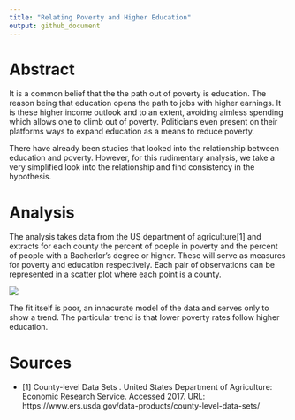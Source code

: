 ```yaml
---
title: "Relating Poverty and Higher Education"
output: github_document
---
```


# Abstract
It is a common belief that the the path out of poverty is education. The reason being that education opens the path to jobs with higher earnings. It is these higher income outlook and to an extent, avoiding aimless spending which allows one to climb out of poverty. Politicians even present on their platforms ways to expand education as a means to reduce poverty.

There have already been studies that looked into the relationship between education and poverty. However, for this rudimentary analysis, we take a very simplified look into the relationship and find consistency in the hypothesis.


# Analysis
The analysis takes data from the US department of agriculture[1] and extracts for each county the percent of poeple in poverty and the percent of people with a Bacherlor's degree or higher. These will serve as measures for poverty and education respectively. Each pair of observations can be represented in a scatter plot where each point is a county.

![](../results/scatter-relation.png)

The fit itself is poor, an innacurate model of the data and serves only to show a trend. The particular trend is that lower poverty rates follow higher education. 

# Sources
* [1] County-level Data Sets . United States Department of Agriculture: Economic Research Service. Accessed 2017. URL: https://www.ers.usda.gov/data-products/county-level-data-sets/
